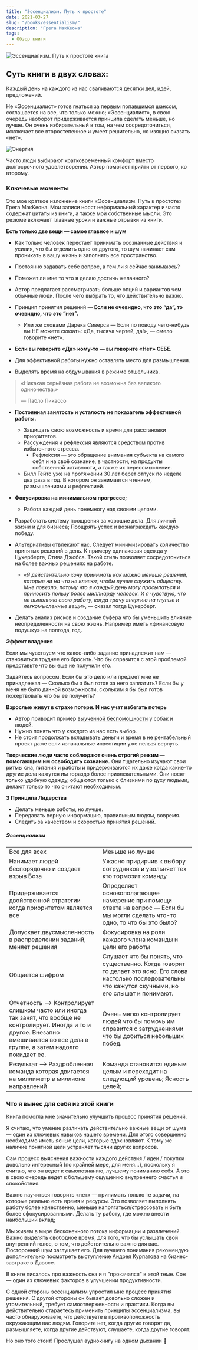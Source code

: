 ```yaml
---
title: "Эссенциализм. Путь к простоте"
date: 2021-03-27
slug: "/books/essentialism/"
description: "Грега МакКеона"
tags:
  - Обзор книги 
---
```


<div className="image-container">
    <div className="image_item">
        <img alt="Эссенциализм. Путь к простоте книга" src="/images/essentialism-book.jpg" />
    </div>
</div>

<style jsx>{`
  .image-container {
    width: 700px;
    height: 300px;
    margin: auto;
    position: relative;
    margin-bottom: 150px;
    text-align: center;
  }
   .image-container img {
    margin-top: 0.5rem;
    max-width: 100%;
    max-height: 100%;
  }
`}</style>

 ## Суть книги в двух словах:

Каждый день на каждого из нас сваливаются десятки дел, идей, предложений. 

Не «Эссенциалист» готов гнаться за первым попавшимся шансом, соглашается на все, что только можно; 
«Эссенциалист», в свою очередь наоборот придерживается принципа сделать меньше, но лучше. Он очень избирательный в том, на чем сосредоточиться, исключает все второстепенное и умеет решительно, но изящно сказать «нет».


<div className="image-cont">
    <div className="image_item">
        <img alt="Энергия" src="/images/essentialism-energy.jpeg" />
    </div>
</div>

<style jsx>{`
  .image-cont {
    width: 350px;
    height: 350px;
    margin: auto;
    position: relative;
    margin-bottom: -15px;
    align: center;
    text-align: center;
  }
  .image-cont img {
    margin-top: 1.5rem;
    max-width: 100%;
    max-height: 100%;
  }
`}</style>


Часто люди выбирают кратковременный комфорт вместо долгосрочного удовлетворения. Автор помогает прийти от первого, ко второму.  

### Ключевые моменты

Это мое краткое изложение книги «Эссенциализм. Путь к простоте» Грега МакКеона. Мои записи носят неформальный характер и часто содержат цитаты из книги, а также мои собственные мысли. Это резюме включает главные уроки и важные отрывки из книги.

**Есть только две вещи — самое главное и шум**

* Как только человек перестает  принимать осознанные действия и усилия, что бы отделить одно от другого, то шум начинает сам проникать в вашу жизнь и заполнять все пространство.
* Постоянно задавать себе вопрос, а тем ли я сейчас занимаюсь?
* Поможет ли мне то что я делаю достичь желанного?
* Автор предлагает рассматривать больше опций и вариантов чем обычные люди. После чего выбрать то, что действительно важно.


* Принцип принятия решений — **Если не очевидно, что это “да”, то очевидно, что это “нет”.**
    * Или же словами Дарека Сиверса — Если по поводу чего-нибудь вы НЕ можете сказать: «Да, тысяча чертей, да!», — смело говорите «нет».


* **Если вы говорите «Да» кому-то — вы говорите «Нет» СЕБЕ.**
* Для эффективной работы нужно оставлять место для размышления.
* Выделять время на обдумывания в режиме отшельника.

> «Никакая серьёзная работа не возможна без великого одиночества.»
>
> — Пабло Пикассо

* **Постоянная занятость и усталость не показатель эффективной работы.** 
    * Защищать свою возможность и время для расстановки приоритетов.
    * Рассуждения и рефлексия являются средством против избыточного стресса.
        * Рефле́ксия — это обращение внимания субъекта на самого себя и на своё сознание, в частности, на продукты собственной активности, а также их переосмысление.
    * Билл Гейтс уже на протяжении 30 лет берет отпуск по неделе два раза в год. В котором он занимается чтением, размышлениями и рефлексией.


* **Фокусировка на минимальном прогрессе;**
    * Работа каждый день понемногу над своими целями.

* Разработать систему поощрения за хорошие дела. Для личной жизни и для бизнеса; Поощрять успех и вознаграждать каждую победу.
* Альтернативы отвлекают нас. Следует минимизировать количество принятых решений в день. К примеру одинаковая одежда у Цукерберга, Стива Джобса. Такой стиль позволяет сосредоточиться на более важных решениях на работе.
    * _«Я действительно хочу принимать как можно меньше решений, которые ни на что не влияют, чтобы лучше служить обществу. Мне повезло, потому что я каждый день могу просыпаться и приносить пользу более миллиарду человек. И я чувствую, что не выполняю свою работу, когда трачу энергию на глупые и легкомысленные вещи»_, — сказал тогда Цукерберг.
* Делать анализ рисков и создание буфера что бы уменьшить влияние неопределенности на свою жизнь. Например иметь «финансовую подушку» на полгода, год.

**Эффект владения**

Если мы чувствуем что какое-либо задание принадлежит нам — становиться труднее его бросить. Что бы справится с этой проблемой представьте что вы еще не получили его. 

Задайтесь вопросом. Если бы это дело или предмет мне не принадлежал — Сколько бы я был готов за него заплатить? 
Если бы у меня не было данной возможности, скольким я бы был готов пожертвовать что бы ее получить? 


**Взрослые живут в страхе потери. И нас учат избегать потерь**

* Автор приводит пример [выученной беспомощности](https://ru.wikipedia.org/wiki/%D0%92%D1%8B%D1%83%D1%87%D0%B5%D0%BD%D0%BD%D0%B0%D1%8F_%D0%B1%D0%B5%D1%81%D0%BF%D0%BE%D0%BC%D0%BE%D1%89%D0%BD%D0%BE%D1%81%D1%82%D1%8C) у собак и людей.
* Нужно понять что у каждого из нас есть выбор.
* Не стоит продолжать вкладывать деньги и время в не рентабельный проект даже если изначальные инвестиции уже нельзя вернуть.  


**Творческие люди часто соблюдают очень строгий режим — помогающим им освободить сознание.** 
Они тщательно изучают свои ритмы сна, питания и работы и придерживаются их даже когда какие-то другие дела кажутся им гораздо более привлекательными. Они носят только удобную одежду, общаются только с близкими по духу людьми, делают только то что считают необходимым.  

**3 Принципа Лидерства**

* Делать меньше работы, но лучше.
* Передавать верную информацию, правильным людям, вовремя.
* Следить за качеством и скоростью принятия решений.

##### Эссенциализм

<table>
    <tr>
        <td>Все для всех</td>
        <td>Меньше но лучше</td>
    </tr>
    <tr>
        <td>Нанимает людей беспорядочно и создает взрыв Боза</td>
        <td>Ужасно придирчив к выбору сотрудников и увольняет тех кто тормозит команду</td>
    </tr>
    <tr>
        <td>Придерживается двойственной стратегии когда приоритетом является все</td>
        <td>Определяет основополагающее намерение при помощи ответа на вопрос — Если бы мы могли сделать что-то одно, то что бы это было?</td>
    </tr>
    <tr>
        <td>Допускает двусмысленность в распределении заданий, меняет решения</td>
        <td>Фокусировка на роли каждого члена команды и цели его работы</td>
    </tr>
    <tr>
        <td>Общается шифром</td>
        <td>Слушает что бы понять, что существенно. Когда говорит то делает это ясно. Его слова настолько последовательны что кажутся скучными, но его слышат и понимают.</td>
    </tr>
    <tr>
        <td>Отчетность —> Контролирует слишком часто или иногда так занят, что вообще не контролирует. Иногда и то и другое. Внезапно вмешивается во все дела в группе, а затем надолго покидает ее.</td>
        <td>Очень мягко контролирует людей что бы помочь им справится с затруднениями что бы добиться небольших побед.</td>
    </tr>
    <tr>
        <td>Результат —> Раздробленная команда которая двигается на миллиметр в миллионе направлений</td>
        <td>Команда становится единым целым и переходит на следующий уровень; Ясность целей;</td>
    </tr>
</table>


### Что я вынес для себя из этой книги 

Книга помогла мне значительно улучшить процесс принятия решений.

Я считаю, что умение различать действительно важные вещи от шума — один из ключевых навыков нашего времени. Для этого совершенно необходимо иметь ясные цели, которые вдохновляют. К тому же наличие понятной цели устраняет тысячи других вопросов.

Сам процесс выяснения важности каждого действия / идеи / покупки довольно интересный (по крайней мере, для меня…), поскольку я считаю, что он ведет к самопознанию, лучшему пониманию себя. А это в свою очередь ведет к большему ощущению внутреннего счастья и спокойствия.

Важно научиться говорить «нет» — принимать только те задачи, на которые реально есть время и ресурсы. Это позволяет выполнять работу более качественно, меньше напрягаться/стрессовать и быть более сфокусированными. Делать ту работу, где можно внести наибольший вклад;

Мы живем в мире бесконечного потока информации и развлечений. Важно выделять свободное время, для того, что бы услышать свой внутренний голос, о том, что действительно важно для вас. Посторонний шум заглушает его. Для лучшего понимания рекомендую дополнительно посмотреть выступление [Андрея Курпатова](https://www.youtube.com/watch?v=GbLclnu-QGc) на бизнес-завтраке в Давосе.

В книге писалось про важность сна и я "прокачался" в этой теме. Сон — один из ключевых факторов в улучшении продуктивности.

С одной стороны эссенциализм упростил мне процесс принятия решения. С другой стороны он бывает довольно сложен и утомительный, требует самоотверженности и практики. Когда вы действительно стараетесь применить принципы эссенциализма, вы часто обнаруживаете, что действуете в противоположность окружающим вас людям. Говорите нет, когда другие говорят да, размышляете, когда другие действуют, слушаете, когда другие говорят.

Но оно того стоит! Прослушал аудиокнигу на одном дыхании 🙂
